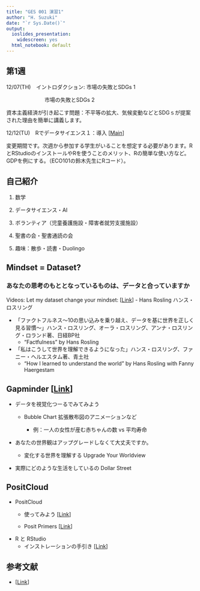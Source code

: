 ```yaml
---
title: "GES 001 演習1"
author: "H. Suzuki"
date: "`r Sys.Date()`"
output:
  ioslides_presentation: 
    widescreen: yes
  html_notebook: default
---
```


## 第1週

12/07(TH)　イントロダクション: 市場の失敗とSDGs 1

　　　　　 　　市場の失敗とSDGs 2

資本主義経済が引き起こす問題：不平等の拡大、気候変動などとSDGｓが提案された理由を簡単に講義します。

12/12(TU)　Rでデータサイエンス１：導入 [[Main](https://ds-sl.github.io/intro2r/ges001/index.html)]

変更期間です。次週から参加する学生がいることを想定する必要があります。RとRStudioのインストールやRを使うことのメリット、Rの簡単な使い方など。GDPを例にする。（ECO101の鈴木先生にRコード）。

## 自己紹介

1.  数学

2.  データサイエンス・AI

3.  ボランティア（児童養護施設・障害者就労支援施設）

4.  聖書の会・聖書通読の会

5.  趣味：散歩・読書・Duolingo

## Mindset = Dataset?

### あなたの思考のもととなっているものは、データと合っていますか

Videos: Let my dataset change your mindset: [[Link](https://www.ted.com/talks/hans_rosling_let_my_dataset_change_your_mindset)] - Hans Rosling ハンス・ロスリング

-   「ファクトフルネス〜10の思い込みを乗り越え、データを基に世界を正しく見る習慣〜」ハンス・ロスリング、オーラ・ロスリング、アンナ・ロスリング・ロランド著、日経BP社
    -   "Factfulness" by Hans Rosling
-   「私はこうして世界を理解できるようになった」ハンス・ロスリング、ファニー・ヘルエスタム著、青土社
    -   "How I learned to understand the world" by Hans Rosling with Fanny Haergestam

## Gapminder [[Link](https://www.gapminder.org)]

-   データを視覚化つーるでみてみよう

    -   Bubble Chart 拡張散布図のアニメーションなど

        -   例：一人の女性が産む赤ちゃんの数 vs 平均寿命

-   あなたの世界観はアップグレードしなくて大丈夫ですか。

    -   変化する世界を理解する Upgrade Your Worldview

-   実際にどのような生活をしているの Dollar Street

## PositCloud

-   PositCloud
    -   使ってみよう [[Link](https://icu-hsuzuki.github.io/ds4aj/ronrstudio.html#positcloud)]

    -   Posit Primers [[Link](https://posit.cloud/learn/primers)]
-   R と RStudio
    -   インストレーションの手引き [[Link](https://icu-hsuzuki.github.io/ds4aj/ronrstudio.html#ronrstudio)]

## 参考文献

-   [[Link](index.html#references)]

### 

